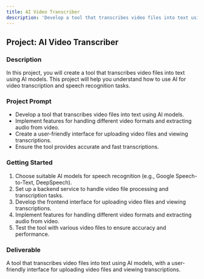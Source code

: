 ```yaml
---
title: AI Video Transcriber
description: 'Develop a tool that transcribes video files into text using AI models.'
---
```


## Project: AI Video Transcriber

### Description
In this project, you will create a tool that transcribes video files into text using AI models. This project will help you understand how to use AI for video transcription and speech recognition tasks.

### Project Prompt
- Develop a tool that transcribes video files into text using AI models.
- Implement features for handling different video formats and extracting audio from video.
- Create a user-friendly interface for uploading video files and viewing transcriptions.
- Ensure the tool provides accurate and fast transcriptions.

### Getting Started
1. Choose suitable AI models for speech recognition (e.g., Google Speech-to-Text, DeepSpeech).
2. Set up a backend service to handle video file processing and transcription tasks.
3. Develop the frontend interface for uploading video files and viewing transcriptions.
4. Implement features for handling different video formats and extracting audio from video.
5. Test the tool with various video files to ensure accuracy and performance.

### Deliverable
A tool that transcribes video files into text using AI models, with a user-friendly interface for uploading video files and viewing transcriptions.

